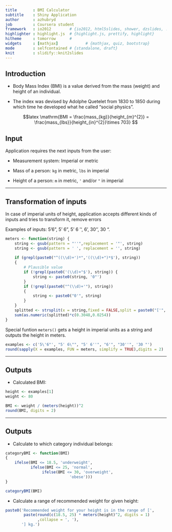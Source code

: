```yaml
---
title       : BMI Calculator
subtitle    : Shiny Application
author      : azhubryd
job         : Coursera student
framework   : io2012        # {io2012, html5slides, shower, dzslides, ...}
highlighter : highlight.js  # {highlight.js, prettify, highlight}
hitheme     : tomorrow      # 
widgets     : [mathjax]            # {mathjax, quiz, bootstrap}
mode        : selfcontained # {standalone, draft}
knit        : slidify::knit2slides
---
```


## Introduction


 - Body Mass Index (BMI) is a value derived from the mass (weight) and height of an individual.
 
 - The index was devised by Adolphe Quetelet from 1830 to 1850 during which time he developed what he called "social physics".
 
$$latex 
\mathrm{BMI = \frac{mass_{kg}}{height_{m}^{2}} = \frac{mass_{lbs}}{height_{in}^{2}}\times 703} 
$$

## Input

Application requires the next inputs from the user:

 - Measurement system: Imperial or metric
 
 - Mass of a person: `kg` in metric, `lbs` in imperial
 
 - Height of a person: `m` in metric, `'` and/or `"` in imperial

---

## Transformation of inputs

In case of imperial units of height, application accepts different kinds of inputs and tries to transform it, remove errors

Examples of inputs: 5'6", 5' 6", 5' 6 '', 6', 30'', 30 ".

```r
meters <- function(string) {
    string <- gsub(pattern = "''",replacement = '"', string)
    string <- gsub(pattern = ' ', replacement = '', string)
    
    if (grepl(paste0("^((\\d)+')*",'((\\d)+")*$'), string)) 
    {
        # Plausible value
        if (!grepl(paste0('(\\d)+"$'), string)) {
            string <- paste0(string, '0"')        
        } 
        if (!grepl(paste0("^(\\d)+'"), string)) 
        {
            string <- paste0("0'", string)        
        }
    }
    splitted <- strsplit(x = string,fixed = FALSE,split = paste0("['",'"]'))[[1]]
    sum(as.numeric(splitted)*c(0.3048,0.0254))
}
```

Special funtion <code>meters()</code> gets a height in imperial units as a string and outputs the height in meters.

```r
examples <- c('5\'6"', "5' 6\"", "5' 6''", "6'", "30''", '30 "')
round(sapply(X = examples, FUN = meters, simplify = TRUE),digits = 2)
```

---

## Outputs

 - Calculated BMI:
```r
height <- examples[1]
weight <- 80

BMI <- weight / (meters(height))^2
round(BMI, digits = 2)
```

---

## Outputs

 - Calculate to which category individual belongs:
```r
categoryBMI <- function(BMI) 
{
    ifelse(BMI <= 18.5, 'underweight',
           ifelse(BMI <= 25, 'normal',
                ifelse(BMI <= 30, 'overweight', 
                            'obese')))
}
```
```r
categoryBMI(BMI)
```

 - Calculate a range of recommended weight for given height:

```r
paste0('Recommended weight for your height is in the range of [',
        paste(round(c(18.5, 25) * meters(height)^2, digits = 1)
              ,collapse = ', '), 
       '] kg.')
```